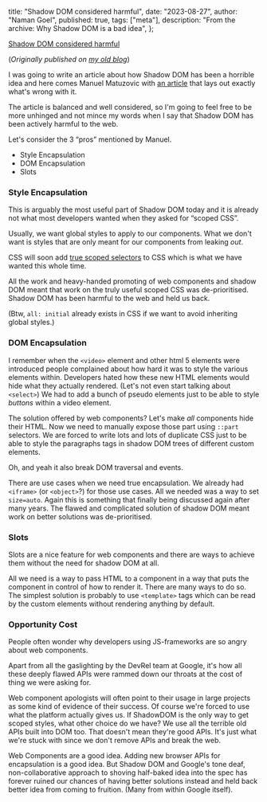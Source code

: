   title: "Shadow DOM considered harmful",
  date: "2023-08-27",
  author: "Naman Goel",
  published: true,
  tags: ["meta"],
  description: "From the archive: Why Shadow DOM is a bad idea",
};


<a href="https://naman34.svbtle.com/shadow-dom-considered-harmful">
  <Container>
    <Word scale={122}>Shadow</Word>
    <Word scale={63}>DOM</Word>
    <Word scale={168}>considered</Word>
    <Word scale={128}>harmful</Word>
  </Container>
</a>

(_Originally published on [my old blog](https://naman34.svbtle.com/shadow-dom-considered-harmful)_)

I was going to write an article about how Shadow DOM has been a horrible idea and here comes Manuel Matuzovic with [an article](https://www.matuzo.at/blog/2023/pros-and-cons-of-shadow-dom/) that lays out exactly what's wrong with it.

The article is balanced and well considered, so I'm going to feel free to be more unhinged and not mince my words when I say that Shadow DOM has been actively harmful to the web.

Let's consider the 3 “pros” mentioned by Manuel.

- Style Encapsulation
- DOM Encapsulation
- Slots

### Style Encapsulation

This is arguably the most useful part of Shadow DOM today and it is already not what most developers wanted when they asked for “scoped CSS”.

Usually, we want global styles to apply to our components. What we don't want is styles that are only meant for our components from leaking _out_.

CSS will soon add [true scoped selectors](https://www.bram.us/2023/08/22/a-quick-introduction-to-css-scope/) to CSS which is what we have wanted this whole time.

All the work and heavy-handed promoting of web components and shadow DOM meant that work on the truly useful scoped CSS was de-prioritised. Shadow DOM has been harmful to the web and held us back.

(Btw, `all: initial` already exists in CSS if we want to avoid inheriting global styles.)

### DOM Encapsulation

I remember when the `<video>` element and other html 5 elements were introduced people complained about how hard it was to style the various elements within.
Developers hated how these new HTML elements would hide what they actually rendered. (Let's not even start talking about `<select>`)
We had to add a bunch of pseudo elements just to be able to style _buttons_ within a video element.

The solution offered by web components? Let's make _all_ components hide their HTML. Now we need to manually expose those part using `::part` selectors. We are forced to write lots and lots of duplicate CSS just to be able to style the paragraphs tags in shadow DOM trees of different custom elements.

Oh, and yeah it also break DOM traversal and events.

There are use cases when we need true encapsulation. We already had `<iframe>` (or `<object>`?) for those use cases. All we needed was a way to set `size=auto`. Again this is something that finally being discussed again after many years. The flawed and complicated solution of shadow DOM meant work on better solutions was de-prioritised.

### Slots

Slots are a nice feature for web components and there are ways to achieve them without the need for shadow DOM at all.

All we need is a way to pass HTML to a component in a way that puts the component in control of how to render it. There are many ways to do so. The simplest solution is probably to use `<template>` tags which can be read by the custom elements without rendering anything by default.

### Opportunity Cost

People often wonder why developers using JS-frameworks are so angry about web components.

Apart from all the gaslighting by the DevRel team at Google, it's how all these deeply flawed APIs were rammed down our throats at the cost of thing we were asking for.

Web component apologists will often point to their usage in large projects as some kind of evidence of their success. Of course we're forced to use what the platform actually gives us. If ShadowDOM is the only way to get scoped styles, what other choice do we have?
We use all the terrible old APIs built into DOM too. That doesn't mean they're good APIs. It's just what we're stuck with since we don't remove APIs and break the web.

Web Components are a good idea. Adding new browser APIs for encapsulation is a good idea. But Shadow DOM and Google's tone deaf, non-collaborative approach to shoving half-baked idea into the spec has forever ruined our chances of having better solutions instead and held back better idea from coming to fruition. (Many from within Google itself).
